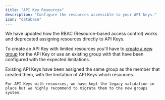```yaml
---
title: "API Key Resources"
description: "Configure the resources accessible to your API keys."
icon: "database"
---
```


<Info>
    We have updated how the RBAC (Resource-based access control) works and deprecated assigning resources directly to API Keys.
</Info>

To create an API Key with limited resources you'll have to [create a new group](/studio/groups#how-to-create-a-group) for the API Key or use an existing group with that have been configured with the expected limitations.

<Note>
    Existing API Keys have been assigned the same group as the member that created them, with the limitation of API Keys which resources.

    For API Keys with resources, we have kept the legacy validation in place but we highly recommend to migrate them to the new groups system.
</Note>

